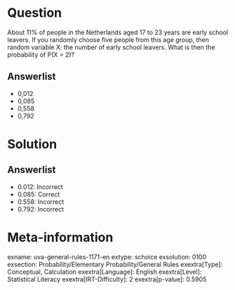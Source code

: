 Question
========

About 11% of people in the Netherlands aged 17 to 23 years are early school leavers. If you randomly choose five people from this age group, then random variable X: the number of early school leavers. What is then the probability of P(X = 2)?

Answerlist
----------

* 0,012
* 0,085
* 0,558
* 0,792

Solution
========

Answerlist
----------

* 0.012: Incorrect
* 0.085: Correct
* 0.558: Incorrect
* 0.792: Incorrect

Meta-information
================
exname: uva-general-rules-1171-en
extype: schoice
exsolution: 0100
exsection: Probability/Elementary Probability/General Rules
exextra[Type]: Conceptual, Calculation
exextra[Language]: English
exextra[Level]: Statistical Literacy
exextra[IRT-Difficulty]: 2
exextra[p-value]: 0.5905
